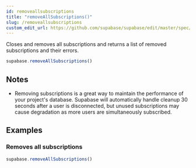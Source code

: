 ```yaml
---
id: removeallsubscriptions
title: "removeAllSubscriptions()"
slug: /removeallsubscriptions
custom_edit_url: https://github.com/supabase/supabase/edit/master/spec/supabase_js_v1.yml
---
```


Closes and removes all subscriptions and returns a list of removed
subscriptions and their errors.

```js
supabase.removeAllSubscriptions()
```






## Notes

- Removing subscriptions is a great way to maintain the performance of your project's database. Supabase will automatically handle cleanup 30 seconds after a user is disconnected, but unused subscriptions may cause degradation as more users are simultaneously subscribed.










## Examples

### Removes all subscriptions



```js
supabase.removeAllSubscriptions()
```